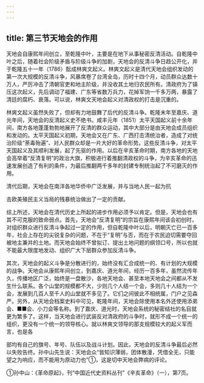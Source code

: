 ```yaml
---
---
---
```

title: 第三节天地会的作用
---



天地会自康熙年间创立，至乾隆中叶，主要是在地下从事秘密反清活动。自乾隆中叶之后，随着社会阶级矛盾与阶级斗争的加剧，天地会的反清斗争日趋公开化，并于乾隆五十一年（1786）酝成林爽文起义。林爽文起义是清代天地会组织发动的第一次大规模的反清斗争，风暴席卷了台湾全岛，历时十四个月，动员群众达数十万人，严厉冲击了清朝官吏和地主阶级，并没收其土地归农民所有。清政府为了镇压这次起义，先后调动了福建、广东等省数万兵力，花掉军饷一千多万两，暴露了清廷的腐朽、衰落。可以说，林爽文天地会起义对清政权的打击是沉重的。

林爽文起义虽然失败了，但却有力地鼓舞了后代的反清斗争。乾隆末年至嘉庆、道光年间，天地会的反清起义史不绝书。咸丰元年（1851）太平天国起义前十余年间，南方各地蓬蓬勃勃地展开了反清的群众运动，其中大部分是由天地会成员组织和发动的。太平天国起义初期，天地会又在广东、广西打击清统治者，造成了对统治阶级“荼毒殆遍”、对人民群众却是一片大好的革命形势。这些反清斗争，对太平天国起义及其顺利发展，起了先驱的作用。以后在辛亥革命时期，南方各地的天地会高举着“反清复明”的政治大旗，积极进行着推翻清政权的斗争，为辛亥革命的迅速发展创造了有利的条件，为最后推翻两千多年的封建专制统治起了不可磨灭的作用。

清代后期，天地会在南洋各地华侨中广泛发展，并与当地人民一起为抗

击欧美殖民主义当局的残暴统治做出了一定的贡献。

综上所述，天地会在清代历史上所起的进步作用必须予以肯定。但是，天地会也有其不可克服的致命弱点。首先，天地会“反清复明”的宗旨在康熙年间该会初创时，对组织群众进行反清斗争起过一定的作用，但自乾隆中叶以后，明朝灭亡已一百多年，社会上存在的尖锐复杂的问题，不在于“复明”与否，而在于农民迫切需要夺回被地主兼并的土地。而天地会始终不曾拟订、提出土地问题的纲领口号，所以也就不能最大限度地发动、组织广大下层群众参加反清斗争。

其次，天地会的起义斗争是分散进行的，始终没有汇合成统一的、有计划的大规模的战争。天地会从康熙年间创立，到嘉庆、道光年间，经历一百多年，虽然流传年久，传播地区广泛，始终是一盘散沙，各地天地会、甚至本地天地会之间都从不发生什么联系。各个山堂的规模都不大，少则几个人结一个会，多则几十人结为一个会，发展到几百人至千人的山堂就不多见了。它们之间彼此不相统属，门户之见森严。另外，从天地会档案史料中可见，乾隆年间，天地会除使用本名外还使用添弟会、■■会、小刀会等名称。到了嘉庆、道光时，天地会系统的秘密结社的名目就更为繁多了。这样，当天地会进行武装反对清政府的斗争时，就形不成一个统一的组织，更没有一个统一的领导核心。就以林爽文领导的那支规模较大的起义军而言，也是各

部均有自己的旗号、年号、队伍以及战斗计划。因此，天地会的反清斗争最后必然以失败告终。孙中山先生说：天地会众“皆知识薄弱，团体散漫，凭借全无，只能望之为响应，而不能用为原动力也”①，这是切中天地会弊病的评论。

①孙中山：《革命原起》，刊“中国近代史资料丛刊”《辛亥革命》（一），第7页。